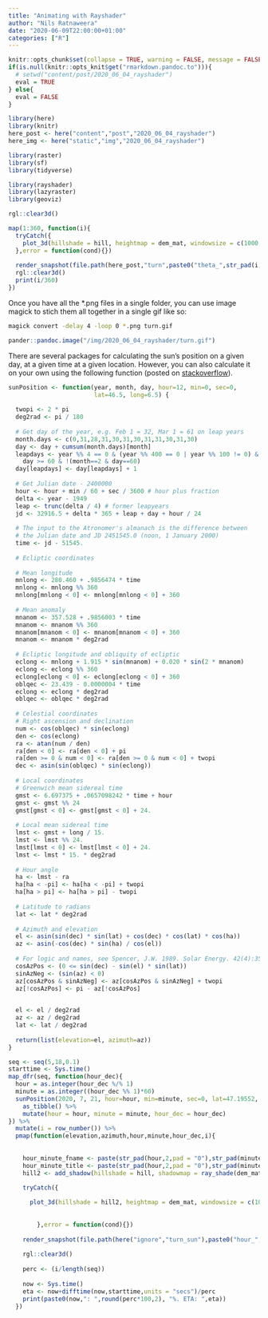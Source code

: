 ```yaml
---
title: "Animating with Rayshader"
author: "Nils Ratnaweera"
date: "2020-06-09T22:00:00+01:00"
categories: ["R"]
---
```


```r
knitr::opts_chunk$set(collapse = TRUE, warning = FALSE, message = FALSE)
if(is.null(knitr::opts_knit$get("rmarkdown.pandoc.to"))){
  # setwd("content/post/2020_06_04_rayshader")
  eval = TRUE
} else{
  eval = FALSE
}

library(here)
library(knitr)
here_post <- here("content","post","2020_06_04_rayshader")
here_img <- here("static","img","2020_06_04_rayshader")

```



```r

library(raster)
library(sf)
library(tidyverse)

library(rayshader)
library(lazyraster)
library(geoviz)

```



```r
rgl::clear3d()

map(1:360, function(i){
  tryCatch({
    plot_3d(hillshade = hill, heightmap = dem_mat, windowsize = c(1000, 600), zscale = zscale, theta = i, zoom = 0.5, phi = 35, baseshape = "circle")
  },error = function(cond){})
  
  render_snapshot(file.path(here_post,"turn",paste0("theta_",str_pad(i,3,pad = "0"),".png")),title_text = "Lake Zurich")
  rgl::clear3d()
  print(i/360)
})
```


Once you have all the *.png files in a single folder, you can use image magick to stich them all together in a single gif like so:

```bash
magick convert -delay 4 -loop 0 *.png turn.gif
```


```r
pander::pandoc.image("/img/2020_06_04_rayshader/turn.gif")
```


There are several packages for calculating the sun's position on a given day, at a given time at a given location. However, you can also calculate it on your own using the following function (posted on [stackoverflow](https://stackoverflow.com/a/8764866/4139249)).

```r
sunPosition <- function(year, month, day, hour=12, min=0, sec=0,
                        lat=46.5, long=6.5) {
  
  twopi <- 2 * pi
  deg2rad <- pi / 180
  
  # Get day of the year, e.g. Feb 1 = 32, Mar 1 = 61 on leap years
  month.days <- c(0,31,28,31,30,31,30,31,31,30,31,30)
  day <- day + cumsum(month.days)[month]
  leapdays <- year %% 4 == 0 & (year %% 400 == 0 | year %% 100 != 0) & 
    day >= 60 & !(month==2 & day==60)
  day[leapdays] <- day[leapdays] + 1
  
  # Get Julian date - 2400000
  hour <- hour + min / 60 + sec / 3600 # hour plus fraction
  delta <- year - 1949
  leap <- trunc(delta / 4) # former leapyears
  jd <- 32916.5 + delta * 365 + leap + day + hour / 24
  
  # The input to the Atronomer's almanach is the difference between
  # the Julian date and JD 2451545.0 (noon, 1 January 2000)
  time <- jd - 51545.
  
  # Ecliptic coordinates
  
  # Mean longitude
  mnlong <- 280.460 + .9856474 * time
  mnlong <- mnlong %% 360
  mnlong[mnlong < 0] <- mnlong[mnlong < 0] + 360
  
  # Mean anomaly
  mnanom <- 357.528 + .9856003 * time
  mnanom <- mnanom %% 360
  mnanom[mnanom < 0] <- mnanom[mnanom < 0] + 360
  mnanom <- mnanom * deg2rad
  
  # Ecliptic longitude and obliquity of ecliptic
  eclong <- mnlong + 1.915 * sin(mnanom) + 0.020 * sin(2 * mnanom)
  eclong <- eclong %% 360
  eclong[eclong < 0] <- eclong[eclong < 0] + 360
  oblqec <- 23.439 - 0.0000004 * time
  eclong <- eclong * deg2rad
  oblqec <- oblqec * deg2rad
  
  # Celestial coordinates
  # Right ascension and declination
  num <- cos(oblqec) * sin(eclong)
  den <- cos(eclong)
  ra <- atan(num / den)
  ra[den < 0] <- ra[den < 0] + pi
  ra[den >= 0 & num < 0] <- ra[den >= 0 & num < 0] + twopi
  dec <- asin(sin(oblqec) * sin(eclong))
  
  # Local coordinates
  # Greenwich mean sidereal time
  gmst <- 6.697375 + .0657098242 * time + hour
  gmst <- gmst %% 24
  gmst[gmst < 0] <- gmst[gmst < 0] + 24.
  
  # Local mean sidereal time
  lmst <- gmst + long / 15.
  lmst <- lmst %% 24.
  lmst[lmst < 0] <- lmst[lmst < 0] + 24.
  lmst <- lmst * 15. * deg2rad
  
  # Hour angle
  ha <- lmst - ra
  ha[ha < -pi] <- ha[ha < -pi] + twopi
  ha[ha > pi] <- ha[ha > pi] - twopi
  
  # Latitude to radians
  lat <- lat * deg2rad
  
  # Azimuth and elevation
  el <- asin(sin(dec) * sin(lat) + cos(dec) * cos(lat) * cos(ha))
  az <- asin(-cos(dec) * sin(ha) / cos(el))
  
  # For logic and names, see Spencer, J.W. 1989. Solar Energy. 42(4):353
  cosAzPos <- (0 <= sin(dec) - sin(el) * sin(lat))
  sinAzNeg <- (sin(az) < 0)
  az[cosAzPos & sinAzNeg] <- az[cosAzPos & sinAzNeg] + twopi
  az[!cosAzPos] <- pi - az[!cosAzPos]
  

  el <- el / deg2rad
  az <- az / deg2rad
  lat <- lat / deg2rad
  
  return(list(elevation=el, azimuth=az))
}

```


```r

seq <- seq(5,18,0.1)
starttime <- Sys.time()
map_dfr(seq, function(hour_dec){
  hour = as.integer(hour_dec %/% 1)
  minute = as.integer((hour_dec %% 1)*60)
  sunPosition(2020, 7, 21, hour=hour, min=minute, sec=0, lat=47.19552, long=8.67463) %>%
    as_tibble() %>%
    mutate(hour = hour, minute = minute, hour_dec = hour_dec)
}) %>%
  mutate(i = row_number()) %>%
  pmap(function(elevation,azimuth,hour,minute,hour_dec,i){
    
    
    hour_minute_fname <- paste(str_pad(hour,2,pad = "0"),str_pad(minute,2,pad = "0"),sep = "_")
    hour_minute_title <- paste(str_pad(hour,2,pad = "0"),str_pad(minute,2,pad = "0"),sep = ":")
    hill2 <- add_shadow(hillshade = hill, shadowmap = ray_shade(dem_mat,sunaltitude = elevation,sunangle = azimuth), max_darken = 0.2)

    tryCatch({
      
      plot_3d(hillshade = hill2, heightmap = dem_mat, windowsize = c(1000, 600), zscale = zscale, theta = 160, zoom = 0.5, phi = 35, baseshape = "circle")
    
      
        },error = function(cond){})
    
    render_snapshot(file.path(here("ignore","turn_sun"),paste0("hour_",hour_minute_fname,".png")),title_text = paste("Lake Zurich at",hour_minute_title))
      
    rgl::clear3d()
    
    perc <- (i/length(seq))
    
    now <- Sys.time()
    eta <- now+difftime(now,starttime,units = "secs")/perc
    print(paste0(now,": ",round(perc*100,2), "%. ETA: ",eta))
  })



```
